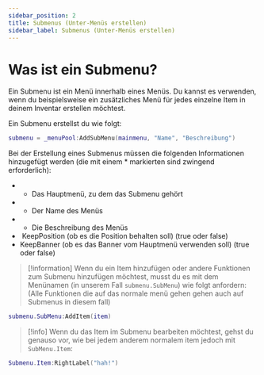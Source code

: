 ---
sidebar_position: 2
title: Submenus (Unter-Menüs erstellen)
sidebar_label: Submenus (Unter-Menüs erstellen)
---
# Was ist ein Submenu?

Ein Submenu ist ein Menü innerhalb eines Menüs. Du kannst es verwenden, wenn du beispielsweise ein zusätzliches Menü für jedes einzelne Item in deinem Inventar erstellen möchtest.

Ein Submenu erstellst du wie folgt:

```lua
submenu = _menuPool:AddSubMenu(mainmenu, "Name", "Beschreibung")
```

Bei der Erstellung eines Submenus müssen die folgenden Informationen hinzugefügt werden (die mit einem * markierten sind zwingend erforderlich):

- * Das Hauptmenü, zu dem das Submenu gehört
- * Der Name des Menüs
- * Die Beschreibung des Menüs
-  KeepPosition (ob es die Position behalten soll) (true oder false)
- KeepBanner (ob es das Banner vom Hauptmenü verwenden soll) (true oder false)

>[!information] Wenn du ein Item hinzufügen oder andere Funktionen zum Submenu hinzufügen möchtest, musst du es mit dem Menünamen (in unserem Fall `submenu.SubMenu`) wie folgt anfordern: (Alle Funktionen die auf das normale menü gehen gehen auch auf Submenus in diesem fall)

```lua
submenu.SubMenu:AddItem(item)
```

> [!info] Wenn du das Item im Submenu bearbeiten möchtest, gehst du genauso vor, wie bei jedem anderem normalem item jedoch mit `SubMenu.Item`:

```lua
Submenu.Item:RightLabel("hah!")
```
